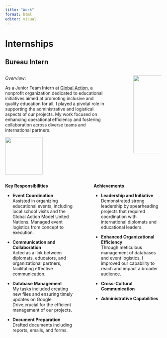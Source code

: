 ```yaml
---
title: "Work"
format: html
editor: visual
---
```


# Internships
## **Bureau Intern**
:::: {.columns}

::: {.column width="70%"}

*Overview*:

As a Junior Team Intern at [Global Action](https://diplomacyeducation.org), a nonprofit organization dedicated to educational initiatives aimed at promoting inclusive and quality education for all, I played a pivotal role in supporting the administrative and logistical aspects of our projects. My work focused on enhancing operational efficiency and fostering collaboration across diverse teams and international partners.<br>

::: {style="text-align: left"}
![](images/global-action.png){width="120" height="auto"}  
:::


:::

::: {.column width="10%"}
<!-- empty column to create gap -->
:::

::: {.column width="20%"}

![](images/E-Inverted-Icons_WEB-04.png){width="250" height="auto"}  


:::

::::




:::: {.columns}

::: {.column width="47%"}

**Key Responsibilities**

- **Event Coordination** <br>
Assisted in organizing educational events, including local school visits and the Global Action Model United Nations. Managed event logistics from concept to execution.
- **Communication and Collaboration**<br>
Acted as a link between diplomats, educators, and organizational partners, facilitating effective communication.

- **Database Management** <br>
My tasks included creating new files and ensuring timely updates on Google Drive,crucial for the efficient management of our projects.

- **Document Preparation**<br>
Drafted documents including reports, emails, and forms.
:::
::: {.column width="5%"}

::: 
::: {.column width="47%"}
**Achievements**

- **Leadership and Initiative** <br>
Demonstrated strong leadership by spearheading projects that required coordination with international diplomats and educational leaders. 
- **Enhanced Organizational Efficiency** <br>
Through meticulous management of databases and event logistics, I improved our capability to reach and impact a broader audience.

- **Cross-Cultural Communication** <br>

- **Administrative Capabilities**<br>

::: 
::::






